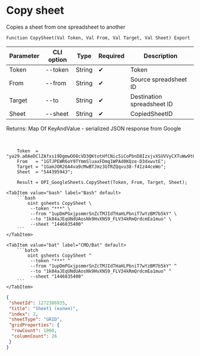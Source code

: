 ﻿---
sidebar_position: 3
---


# Copy sheet
 Copies a sheet from one spreadsheet to another



`Function CopySheet(Val Token, Val From, Val Target, Val Sheet) Export`

  | Parameter | CLI option | Type | Required | Description |
  |-|-|-|-|-|
  | Token | --token | String | &#x2714; | Token |
  | From | --from | String | &#x2714; | Source spreadsheet ID |
  | Target | --to | String | &#x2714; | Destination spreadsheet ID |
  | Sheet | --sheet | String | &#x2714; | CopiedSheetID |

  
  Returns:  Map Of KeyAndValue - serialized JSON response from Google

<br/>




```bsl title="1C:Enterprise/OneScript code example"
    Token  = "ya29.a0AeDClZAfxs19DgmwOO8cVD3QKtotHfCNic5iCoPbnD8IzxjvXSUVVyCXTuWw9t0RG7seizlNqpNWBH7sHrQAyS0SeFgQ6chxYmOYUMDNc...";
    From   = "1GTJPEWR6oY9TYmmSluaxFDmq1WPAd0KQze-D3dxwvtE";
    Target = "1GamJOR26A4va9cMwBTJmz3GTRZQqvu38-f4Iz44ceWo";
    Sheet  = "544395943";

    Result = OPI_GoogleSheets.CopySheet(Token, From, Target, Sheet);
```
 

 <Tabs>
  
    <TabItem value="bash" label="Bash" default>
        ```bash
            oint gsheets CopySheet \
             --token "***" \
             --from "1upDmPGxjpsmmrSnZcTMJIdTHaHLPbniT7wYzBM7b5kY" \
             --to "1k84aJEqUNdUAosNk9HvXNS9_FLV34kRmQrdcmEa1muo" \
             --sheet "1446835400"
        ```
    </TabItem>
  
    <TabItem value="bat" label="CMD/Bat" default>
        ```batch
            oint gsheets CopySheet ^
             --token "***" ^
             --from "1upDmPGxjpsmmrSnZcTMJIdTHaHLPbniT7wYzBM7b5kY" ^
             --to "1k84aJEqUNdUAosNk9HvXNS9_FLV34kRmQrdcmEa1muo" ^
             --sheet "1446835400"
        ```
    </TabItem>
</Tabs>


```json title="Result"
{
 "sheetId": 1272386935,
 "title": "Sheet1 (копия)",
 "index": 2,
 "sheetType": "GRID",
 "gridProperties": {
  "rowCount": 1000,
  "columnCount": 26
 }
}
```
